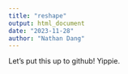 ---
title: "reshape"
output: html_document
date: "2023-11-28"
author: "Nathan Dang"
---

Let's put this up to github! Yippie.